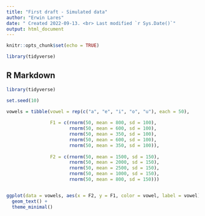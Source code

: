```yaml
---
title: "First draft - Simulated data"
author: "Erwin Lares"
date: " Created 2022-09-13. <br> Last modified `r Sys.Date()`"
output: html_document
---
```


```r
knitr::opts_chunk$set(echo = TRUE)

library(tidyverse)
```

## R Markdown


```r

library(tidyverse)

set.seed(10)

vowels = tibble(vowel = rep(c("a", "e", "i", "o", "u"), each = 50),
                
                F1 = c(rnorm(50, mean = 800, sd = 100), 
                       rnorm(50, mean = 600, sd = 100), 
                       rnorm(50, mean = 350, sd = 100), 
                       rnorm(50, mean = 600, sd = 100), 
                       rnorm(50, mean = 350, sd = 100)),
                
                F2 = c(rnorm(50, mean = 1500, sd = 150), 
                       rnorm(50, mean = 2000, sd = 150), 
                       rnorm(50, mean = 2500, sd = 150), 
                       rnorm(50, mean = 1000, sd = 150), 
                       rnorm(50, mean = 800, sd = 150)))


ggplot(data = vowels, aes(x = F2, y = F1, color = vowel, label = vowel)) + 
  geom_text() +
  theme_minimal()

```

